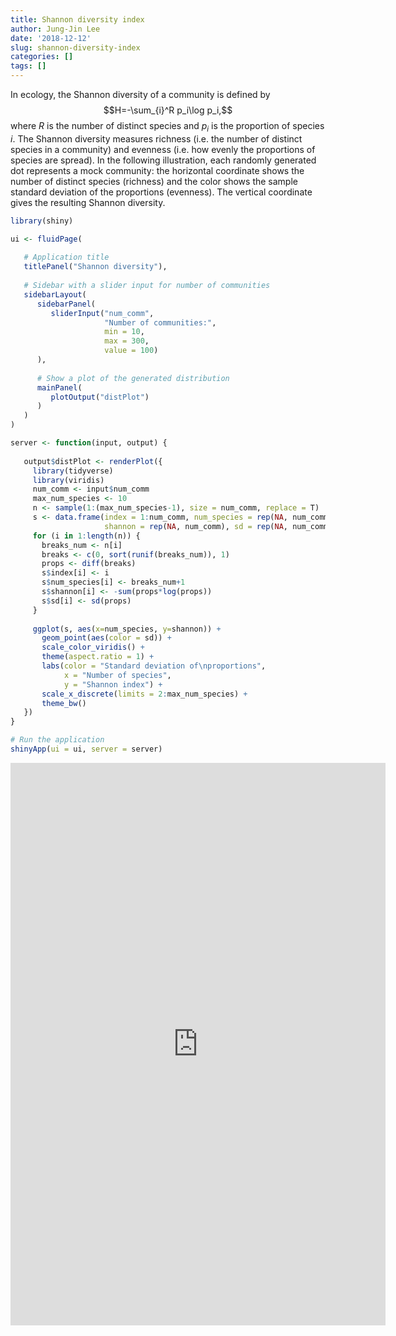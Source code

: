 ```yaml
---
title: Shannon diversity index
author: Jung-Jin Lee
date: '2018-12-12'
slug: shannon-diversity-index
categories: []
tags: []
---
```


In ecology, the Shannon diversity of a community is defined by
$$H=-\sum_{i}^R p_i\log p_i,$$
where $R$ is the number of distinct species and $p_i$ is the proportion of species $i$. The Shannon diversity measures richness (i.e. the number of distinct species in a community) and evenness (i.e. how evenly the proportions of species are spread). In the following illustration, each randomly generated dot represents a mock community: the horizontal coordinate shows the number of distinct species (richness) and the color shows the sample standard deviation of the proportions (evenness). The vertical coordinate gives the resulting Shannon diversity.

```r
library(shiny)

ui <- fluidPage(
   
   # Application title
   titlePanel("Shannon diversity"),
   
   # Sidebar with a slider input for number of communities
   sidebarLayout(
      sidebarPanel(
         sliderInput("num_comm",
                     "Number of communities:",
                     min = 10,
                     max = 300,
                     value = 100)
      ),
      
      # Show a plot of the generated distribution
      mainPanel(
         plotOutput("distPlot")
      )
   )
)

server <- function(input, output) {
   
   output$distPlot <- renderPlot({
     library(tidyverse)
     library(viridis)
     num_comm <- input$num_comm
     max_num_species <- 10
     n <- sample(1:(max_num_species-1), size = num_comm, replace = T)
     s <- data.frame(index = 1:num_comm, num_species = rep(NA, num_comm), 
                     shannon = rep(NA, num_comm), sd = rep(NA, num_comm))
     for (i in 1:length(n)) {
       breaks_num <- n[i]
       breaks <- c(0, sort(runif(breaks_num)), 1)
       props <- diff(breaks)
       s$index[i] <- i
       s$num_species[i] <- breaks_num+1
       s$shannon[i] <- -sum(props*log(props))
       s$sd[i] <- sd(props)
     }
     
     ggplot(s, aes(x=num_species, y=shannon)) + 
       geom_point(aes(color = sd)) + 
       scale_color_viridis() + 
       theme(aspect.ratio = 1) +
       labs(color = "Standard deviation of\nproportions",
            x = "Number of species",
            y = "Shannon index") +
       scale_x_discrete(limits = 2:max_num_species) +
       theme_bw() 
   })
}

# Run the application 
shinyApp(ui = ui, server = server)
```

<iframe width="600" height="900" scrolling="yes" frameborder="no" src=" https://junglee0713.shinyapps.io/Shannon/"> </iframe>